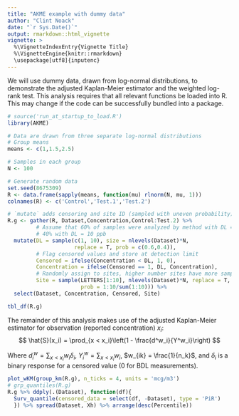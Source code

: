 ```yaml
---
title: "AKME example with dummy data"
author: "Clint Noack"
date: "`r Sys.Date()`"
output: rmarkdown::html_vignette
vignette: >
  %\VignetteIndexEntry{Vignette Title}
  %\VignetteEngine{knitr::rmarkdown}
  \usepackage[utf8]{inputenc}
---
```

We will use dummy data, drawn from log-normal distributions, to demonstrate the adjusted Kaplan-Meier estimator and the weighted log-rank test. This analysis requires that all relevant functions be loaded into R. This may change if the code can be successfully bundled into a package.

```r
# source('run_at_startup_to_load.R')
library(AKME)

# Data are drawn from three separate log-normal distributions
# Group means
means <- c(1,1.5,2.5)

# Samples in each group
N <- 100

# Generate random data
set.seed(8675309)
R <- data.frame(sapply(means, function(mu) rlnorm(N, mu, 1)))
colnames(R) <- c('Control','Test.1','Test.2')

# `mutate` adds censoring and site ID (sampled with uneven probability)
R.g <- gather(R, Dataset,Concentration,Control:Test.2) %>%
         # Assume that 60% of samples were analyzed by method with DL = 1 ppb,
         # 40% with DL = 10 ppb
  mutate(DL = sample(c(1, 10), size = nlevels(Dataset)*N,
                     replace = T, prob = c(0.6,0.4)),
         # Flag censored values and store at detection limit
         Censored = ifelse(Concentration < DL, 1, 0),
         Concentration = ifelse(Censored == 1, DL, Concentration),
         # Randomly assign to sites, higher number sites have more samples
         Site = sample(LETTERS[1:10], nlevels(Dataset)*N, replace = T,
                       prob = 1:10/sum(1:10))) %>%
  select(Dataset, Concentration, Censored, Site)

tbl_df(R.g)
```

The remainder of this analysis makes use of the adjusted Kaplan-Meier estimator for observation (reported concentration) $x_i$:
$$
\hat{S}(x_i) = \prod_{x < x_i}\left(1 - \frac{d^w_i}{Y^w_i}\right)
$$

Where $d^w_i = \sum_{x < x_i} w_i\delta_i$, $Y^w_i = \sum_{x < x_i} w_i$, $w_{ik} = \frac{1}{n_k}$, and $\delta_i$ is a binary response for a censored value (0 for BDL measurements).

```r
plot_wKM(group_km(R.g), n_ticks = 4, units = 'mcg/m3')
# grp_quantiles(R.g)
R.g %>% ddply(.(Dataset), function(df){
  Surv_quantile(censored_data = select(df, -Dataset), type = 'PiR')
  }) %>% spread(Dataset, Xh) %>% arrange(desc(Percentile))
```
